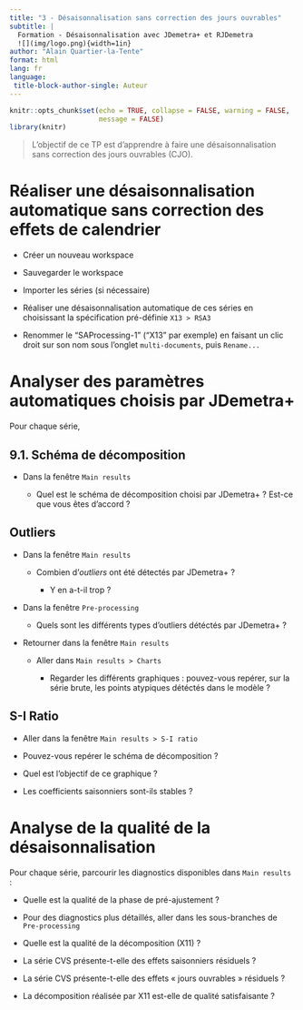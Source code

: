 ```yaml
---
title: "3 - Désaisonnalisation sans correction des jours ouvrables"
subtitle: |
  Formation - Désaisonnalisation avec JDemetra+ et RJDemetra
  ![](img/logo.png){width=1in}
author: "Alain Quartier-la-Tente"
format: html
lang: fr
language:
 title-block-author-single: Auteur
---
```


```r
knitr::opts_chunk$set(echo = TRUE, collapse = FALSE, warning = FALSE,
                      message = FALSE)
library(knitr)
```

> L'objectif de ce TP est d'apprendre à faire une désaisonnalisation sans correction des jours ouvrables (CJO).

# Réaliser une désaisonnalisation automatique sans correction des effets de calendrier

-   Créer un nouveau workspace

-   Sauvegarder le workspace

-   Importer les séries (si nécessaire)

-   Réaliser une désaisonnalisation automatique de ces séries en choisissant la spécification pré-définie `X13 > RSA3`

-   Renommer le "SAProcessing-1" ("X13" par exemple) en faisant un clic droit sur son nom sous l'onglet `multi-documents`, puis `Rename...`

# Analyser des paramètres automatiques choisis par JDemetra+

Pour chaque série,

## 9.1. Schéma de décomposition

-   Dans la fenêtre `Main results`

    -   Quel est le schéma de décomposition choisi par JDemetra+ ? Est-ce que vous êtes d'accord ?

## Outliers

-   Dans la fenêtre `Main results`

    -   Combien d'*outliers* ont été détectés par JDemetra+ ?

        -   Y en a-t-il trop ?

-   Dans la fenêtre `Pre-processing`

    -   Quels sont les différents types d'outliers détéctés par JDemetra+ ?

-   Retourner dans la fenêtre `Main results`

    -   Aller dans `Main results > Charts`

        -   Regarder les différents graphiques : pouvez-vous repérer, sur la série brute, les points atypiques détéctés dans le modèle ?

## S-I Ratio

-   Aller dans la fenêtre `Main results > S-I ratio`

-   Pouvez-vous repérer le schéma de décomposition ?

-   Quel est l'objectif de ce graphique ?

-   Les coefficients saisonniers sont-ils stables ?

# Analyse de la qualité de la désaisonnalisation

Pour chaque série, parcourir les diagnostics disponibles dans `Main results` :

-   Quelle est la qualité de la phase de pré-ajustement ?

-   Pour des diagnostics plus détaillés, aller dans les sous-branches de `Pre-processing`

-   Quelle est la qualité de la décomposition (X11) ?

-   La série CVS présente-t-elle des effets saisonniers résiduels ?

-   La série CVS présente-t-elle des effets « jours ouvrables » résiduels ?

-   La décomposition réalisée par X11 est-elle de qualité satisfaisante ?
